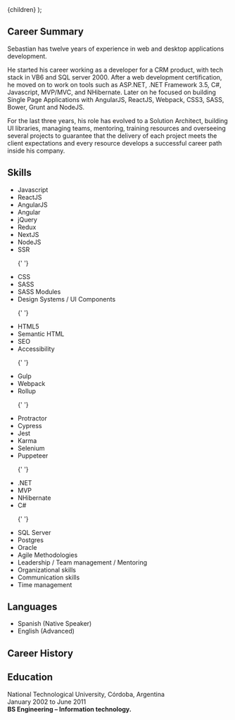 
  <Page description="Resume" title="Resume" hasMarkdown={true}>
    {children}
  </Page>
);

## Career Summary

Sebastian has twelve years of experience in web and desktop applications development.

He started his career working as a developer for a CRM product, with tech stack in VB6 and SQL server 2000. After a web development certification, he moved on to work on tools such as ASP.NET, .NET Framework 3.5, C#, Javascript, MVP/MVC, and NHibernate.
Later on he focused on building Single Page Applications with AngularJS, ReactJS, Webpack, CSS3, SASS, Bower, Grunt and NodeJS.

For the last three years, his role has evolved to a Solution Architect, building UI libraries, managing teams, mentoring, training resources and overseeing several projects to guarantee that the delivery of each project meets the client expectations and every resource develops a successful career path inside his company.

## Skills

<ul className="grid grid-cols-2 md:grid-cols-3">
  <li>Javascript</li>
  <li>ReactJS</li>
  <li>AngularJS</li>
  <li>Angular</li>
  <li>jQuery</li>
  <li>Redux</li>
  <li>NextJS</li>
  <li>NodeJS</li>
  <li>SSR</li>

{' '}
<li>CSS</li>
<li>SASS</li>
<li>SASS Modules</li>
<li>Design Systems / UI Components</li>

{' '}
<li>HTML5</li>
<li>Semantic HTML</li>
<li>SEO</li>
<li>Accessibility</li>

{' '}
<li>Gulp</li>
<li>Webpack</li>
<li>Rollup</li>

{' '}
<li>Protractor</li>
<li>Cypress</li>
<li>Jest</li>
<li>Karma</li>
<li>Selenium</li>
<li>Puppeteer</li>

{' '}
<li>.NET</li>
<li>MVP</li>
<li>NHibernate</li>
<li>C#</li>

{' '}
<li>SQL Server</li>
<li>Postgres</li>
<li>Oracle</li>

  <li>Agile Methodologies</li>
  <li>Leadership / Team management / Mentoring</li>
  <li>Organizational skills</li>
  <li>Communication skills</li>
  <li>Time management</li>
</ul>

## Languages

- Spanish (Native Speaker)
- English (Advanced)

## Career History

## Education

National Technological University, Córdoba, Argentina <br/>
January 2002 to June 2011 <br/>
**BS Engineering – Information technology.**
